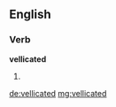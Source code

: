 ==English==

===Verb===
'''vellicated'''

# {{en-past of|vellicate}}

[[de:vellicated]]
[[mg:vellicated]]